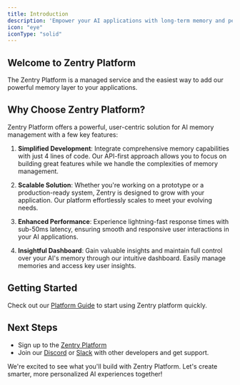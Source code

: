 ```yaml
---
title: Introduction
description: 'Empower your AI applications with long-term memory and personalization'
icon: "eye"
iconType: "solid"
---
```


<Snippet file="paper-release.mdx" />

## Welcome to Zentry Platform

The Zentry Platform is a managed service and the easiest way to add our powerful memory layer to your applications. 

## Why Choose Zentry Platform?

Zentry Platform offers a powerful, user-centric solution for AI memory management with a few key features:

1. **Simplified Development**: Integrate comprehensive memory capabilities with just 4 lines of code. Our API-first approach allows you to focus on building great features while we handle the complexities of memory management.

2. **Scalable Solution**: Whether you're working on a prototype or a production-ready system, Zentry is designed to grow with your application. Our platform effortlessly scales to meet your evolving needs.

3. **Enhanced Performance**: Experience lightning-fast response times with sub-50ms latency, ensuring smooth and responsive user interactions in your AI applications.

4. **Insightful Dashboard**: Gain valuable insights and maintain full control over your AI's memory through our intuitive dashboard. Easily manage memories and access key user insights.


## Getting Started

Check out our [Platform Guide](/platform/guide) to start using Zentry platform quickly.

## Next Steps

- Sign up to the [Zentry Platform](https://Zentry.dev/pd)
- Join our [Discord](https://Zentry.dev/Did) or [Slack](https://Zentry.dev/slack) with other developers and get support.

We're excited to see what you'll build with Zentry Platform. Let's create smarter, more personalized AI experiences together!
